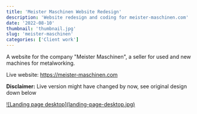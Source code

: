 ```yaml
---
title: 'Meister Maschinen Website Redesign'
description: 'Website redesign and coding for meister-maschinen.com'
date: '2022-08-10'
thumbnail: 'thumbnail.jpg'
slug: 'meister-maschinen'
categories: ['Client work']
---
```


A website for the company "Meister Maschinen", a seller for used and new machines for metalworking.

Live website: <a href="https://meister-maschinen.com" title="Visit website" target="blank" rel="noopener">https://meister-maschinen.com</a>

<span className="text-red-600"><b>Disclaimer:</b></span> Live version might have changed
by now, see original design down below

<div className="md:mt-15 mt-10 rounded-md border border-neutral-300 dark:border-neutral-700 xl:mt-20">
  <a href="/work/meister-maschinen/landing-page-desktop.jpg" className="item">
    ![Landing page desktop](landing-page-desktop.jpg)
  </a>
</div>
